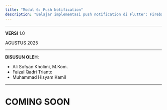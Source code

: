 ```yaml
---
title: "Modul 6: Push Notification"
description: "Belajar implementasi push notification di Flutter: Firebase Cloud Messaging (FCM), local notifications, notification handling, dan integrasi dengan backend menggunakan GetX."
---
```


---

**VERSI** 1.0

AGUSTUS 2025

---

**DISUSUN OLEH**:

- Ali Sofyan Kholimi, M.Kom.
- Faizal Qadri Trianto
- Muhammad Hisyam Kamil

---

# COMING SOON
